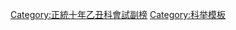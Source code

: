 {{Navbox
|name = 正統十年乙丑科會試副榜
|title = 正統十年（[[1445年]]）乙丑科會試副榜
|titlestyle = background-color:#FFD700;
|image =
|style = width:100%;text-align:center; 
|groupstyle = text-align:center; background-color:#FFD700;
|liststyle = text-align:center;
|state = {{{state<includeonly>|collapsed</includeonly>}}}

|list1 = [[李文舉]] - [[閻禹錫]] - [[陳鑑|陳　鑑]] - [[丘濬|丘　濬]] - [[陳翊|陳　翊]] - [[朱旻|朱　旻]] - [[林宗 (莆田)|林　宗]]

|belowstyle = text-align: center; background-color:#FFD700;
|below='''前一科：[[Template:正統七年壬戌科會試副榜|正統七年壬戌科]]　'''·'''　後一科：[[Template:正統十三年戊辰科會試副榜|正統十三年戊辰科]]'''<br />'''同科正榜：[[Template:正統十年乙丑科殿試金榜|正統十年乙丑科]]'''
}}
[[Category:正統十年乙丑科會試副榜]]
<noinclude>[[Category:正統十年乙丑科會試副榜| ]]
[[Category:科举模板]]</noinclude>